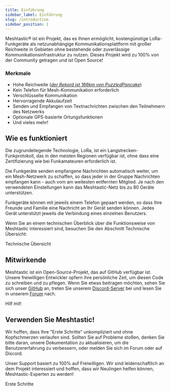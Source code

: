 ```yaml
---
title: Einführung
sidebar_label: Einführung
slug: /introduction
sidebar_position: 1
---
```



Meshtastic® ist ein Projekt, das es Ihnen ermöglicht, kostengünstige LoRa-Funkgeräte als netzunabhängige Kommunikationsplattform mit großer Reichweite in Gebieten ohne bestehende oder zuverlässige Kommunikationsinfrastruktur zu nutzen. Dieses Projekt wird zu 100% von der Community getragen und ist Open Source!

### Merkmale

- Hohe Reichweite ([_der Rekord ist 166km von PuzzledPancake_](/docs/overview/range-tests#current-record))
- Kein Telefon für Mesh-Kommunikation erforderlich
- Verschlüsselte Kommunikation
- Hervorragende Akkulaufzeit
- Senden und Empfangen von Textnachrichten zwischen den Teilnehmern des Netzwerks
- Optionale GPS-basierte Ortungsfunktionen
- Und vieles mehr!

## Wie es funktioniert

Die zugrundeliegende Technologie, LoRa, ist ein Langstrecken-Funkprotokoll, das in den meisten Regionen verfügbar ist, ohne dass eine Zertifizierung wie bei Funkamateuren erforderlich ist.

Die Funkgeräte senden empfangene Nachrichten automatisch weiter, um ein Mesh-Netzwerk zu schaffen, so dass jeder in der Gruppe Nachrichten empfangen kann - auch vom am weitesten entfernten Mitglied. Je nach den verwendeten Einstellungen kann das Meshtastic-Netz bis zu 80 Geräte unterstützen.

Funkgeräte können mit jeweils einem Telefon gepaart werden, so dass Ihre Freunde und Familie eine Nachricht an Ihr Gerät senden können. Jedes Gerät unterstützt jeweils die Verbindung eines einzelnen Benutzers.

Wenn Sie an einem technischen Überblick über die Funktionsweise von Meshtastic interessiert sind, besuchen Sie den Abschnitt Technische Übersicht:

<div className="indexCtasBody">
  <Link
    className={'button button--outline  button--lg cta--button'}
    to={'/docs/overview'}
  >
    Technische Übersicht
  </Link>
</div>

## Mitwirkende

Meshtastic ist ein Open-Source-Projekt, das auf GitHub verfügbar ist. Unsere freiwilligen Entwickler opfern ihre persönliche Zeit, um diesen Code zu schreiben und zu pflegen. Wenn Sie etwas beitragen möchten, sehen Sie sich unser [GitHub](https://github.com/meshtastic) an, treten Sie unserem [Discord-Server](https://discord.gg/ktMAKGBnBs) bei und lesen Sie in unserem [Forum](https://meshtastic.discourse.group) nach.

<div className="indexCtasBody">
  <Link
    className={'button button--outline  button--lg cta--button'}
    to={'/docs/contributing'}
  >
    Hilf mit!
  </Link>
</div>

<!--- FIXME add Github organization list/contributor list --->

## Verwenden Sie Meshtastic!

Wir hoffen, dass Ihre "Erste Schritte" unkompliziert und ohne Kopfschmerzen verlaufen sind. Sollten Sie auf Probleme stoßen, denken Sie bitte daran, unsere Dokumentation zu aktualisieren, um die Benutzererfahrung zu verbessern, oder melden Sie sich im Forum oder auf Discord. 

Unser Support basiert zu 100% auf Freiwilligen. Wir sind leidenschaftlich an dem Projekt interessiert und hoffen, dass wir Neulingen helfen können, Meshtastic-Experten zu werden!

<div className="indexCtasBody">
  <Link
    className={'button button--outline  button--lg cta--button'}
    to={'/docs/getting-started'}
  >
    Erste Schritte
  </Link>
</div>
